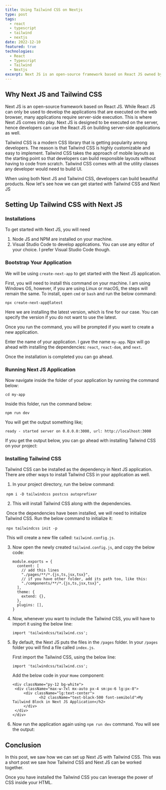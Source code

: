 ```yaml
---
title: Using Tailwind CSS on Nextjs
type: post
tags:
  - react
  - typescript
  - tailwind
  - nextjs
date: 2022-12-10
featured: true
technologies:
  - React
  - Typescript
  - Tailwind
  - Nextjs
excerpt: Next JS is an open-source framework based on React JS owned by Vercel. On this post, we will see how we can use Tailwind CSS on Next JS.
---
```


## Why Next JS and Tailwind CSS

Next JS is an open-source framework based on React JS. While React JS can only be used to develop the applications that are executed on the web browser, many applications require server-side execution. This is where Next JS comes into play. Next JS is designed to be executed on the server, hence developers can use the React JS on building server-side applications as well.

Tailwind CSS is a modern CSS library that is getting popularity among developers. The reason is that Tailwind CSS is highly customizable and easy to implement. Tailwind CSS takes the approach of mobile layouts as the starting point so that developers can build responsible layouts without having to code from scratch. Tailwind CSS comes with all the utility classes any developer would need to build UI.

When using both Next JS and Tailwind CSS, developers can build beautiful products. Now let's see how we can get started with Tailwind CSS and Next JS

## Setting Up Tailwind CSS with Next JS

### Installations

To get started with Next JS, you will need

1. Node JS and NPM are installed on your machine.
2. Visual Studio Code to develop applications. You can use any editor of your choice. I prefer Visual Studio Code though.

### Bootstrap Your Application

We will be using `create-next-app` to get started with the Next JS application.

First, you will need to install this command on your machine. I am using Windows OS, however, if you are using Linux or macOS, the steps will remain the same. To install, open `cmd` or `bash` and run the below command:

`npx create-next-app@latest`

Here we are installing the latest version, which is fine for our case. You can specify the version if you do not want to use the latest.

Once you run the command, you will be prompted if you want to create a new application.

Enter the name of your application. I gave the name `my-app`. Npx will go ahead with installing the dependencies: `react`, `react-dom`, and `next`.

Once the installation is completed you can go ahead.

### Running Next JS Application

Now navigate inside the folder of your application by running the command below:

`cd my-app`

Inside this folder, run the command below:

`npm run dev`

You will get the output something like;

`ready - started server on 0.0.0.0:3000, url: http://localhost:3000`

If you get the output below, you can go ahead with installing Tailwind CSS on your project:

<ImageArticle src="/articles/run-next-js-app.png" />

### Installing Tailwind CSS

Tailwind CSS can be installed as the dependency in Next JS application. There are other ways to install Tailwind CSS in your application as well.

1. In your project directory, run the below command:

​ `npm i -D tailwindcss postcss autoprefixer`

2. This will install Tailwind CSS along with the dependencies.

​ Once the dependencies have been installed, we will need to initialize Tailwind CSS. Run the below command to initialize it:

​ `npx tailwindcss init -p`

​ This will create a new file called: `tailwind.config.js`.

3. Now open the newly created `tailwind.config.js`, and copy the below code:

   ```
   module.exports = {
     content: [
       // add this lines
       "./pages/**/*.{js,ts,jsx,tsx}",
       // if you have other folder, add its path too, like this:
       "./components/**/*.{js,ts,jsx,tsx}",
     ],
     theme: {
       extend: {},
     },
     plugins: [],
   }
   ```

4. Now, whenever you want to include the Tailwind CSS, you will have to import it using the below line:

   ```
   import 'tailwindcss/tailwind.css';
   ```

5. By default, the Next JS puts the files in the `/pages` folder. In your `/pages` folder you will find a file called `index.js`.

   First import the Tailwind CSS, using the below line:

   `import 'tailwindcss/tailwind.css';`

   Add the below code in your `Home` component:

   ```
   <div className="py-12 bg-white">
   	<div className="max-w-7xl mx-auto px-4 sm:px-6 lg:px-8">
   		<div className="lg:text-center">
               <h2 className="text-black-500 font-semibold">My Tailwind Block in Next JS Application</h2>
   		</div>
   	</div>
   </div>
   ```

6. Now run the application again using `npm run dev` command. You will see the output:

   <ImageArticle src="/articles/tailwind-css.png" />

## Conclusion

In this post, we saw how we can set up Next JS with Tailwind CSS. This was a short post we saw how Tailwind CSS and Next JS can be worked together.

Once you have installed the Tailwind CSS you can leverage the power of CSS inside your HTML.
